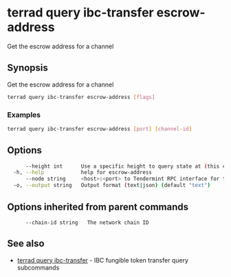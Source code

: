 # terrad query ibc-transfer escrow-address

Get the escrow address for a channel

## Synopsis

Get the escrow address for a channel

```sh Terrad
terrad query ibc-transfer escrow-address [flags]
```

### Examples

```sh Terrad
terrad query ibc-transfer escrow-address [port] [channel-id]
```

## Options

```sh Terrad
      --height int      Use a specific height to query state at (this can error if the node is pruning state)
  -h, --help            help for escrow-address
      --node string     <host>:<port> to Tendermint RPC interface for this chain (default "tcp://localhost:26657")
  -o, --output string   Output format (text|json) (default "text")
```

## Options inherited from parent commands

```
      --chain-id string   The network chain ID
```

## See also

* [terrad query ibc-transfer](terrad_query_ibc-transfer.mdx)	 - IBC fungible token transfer query subcommands



